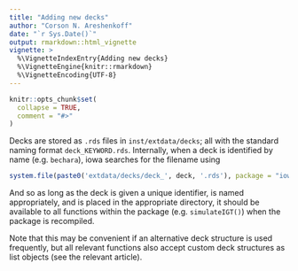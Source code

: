 ```yaml
---
title: "Adding new decks"
author: "Corson N. Areshenkoff"
date: "`r Sys.Date()`"
output: rmarkdown::html_vignette
vignette: >
  %\VignetteIndexEntry{Adding new decks}
  %\VignetteEngine{knitr::rmarkdown}
  %\VignetteEncoding{UTF-8}
---
```


```r
knitr::opts_chunk$set(
  collapse = TRUE,
  comment = "#>"
)
```

Decks are stored as `.rds` files in `inst/extdata/decks`; all with the 
standard naming format `deck_KEYWORD.rds`. Internally, when a deck is identified
by name (e.g. `bechara`), iowa searches for the filename using

```r
system.file(paste0('extdata/decks/deck_', deck, '.rds'), package = "iowa")
```

And so as long as the deck is given a unique identifier, is named appropriately,
and is placed in the appropriate directory, it should be available to all
functions within the package (e.g. `simulateIGT()`) when the package is recompiled.

Note that this may be convenient if an alternative deck structure is used frequently,
but all relevant functions also accept custom deck structures as list objects 
(see the relevant article).
